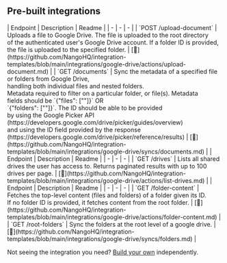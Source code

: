 
## Pre-built integrations

<AccordionGroup>


<Accordion title="Documents">
| Endpoint | Description | Readme |
| - | - | - |
| `POST /upload-document` | Uploads a file to Google Drive. The file is uploaded to the root directory<br />of the authenticated user's Google Drive account. If a folder ID is provided,<br />the file is uploaded to the specified folder. | [🔗](https://github.com/NangoHQ/integration-templates/blob/main/integrations/google-drive/actions/upload-document.md) |
| `GET /documents` | Sync the metadata of a specified file or folders from Google Drive,<br />handling both individual files and nested folders.<br />Metadata required to filter on a particular folder, or file(s). Metadata<br />fields should be `{"files": ["<some-id>"]}` OR<br />`{"folders": ["<some-id>"]}`. The ID should be able to be provided<br />by using the Google Picker API<br />(https://developers.google.com/drive/picker/guides/overview)<br />and using the ID field provided by the response<br />(https://developers.google.com/drive/picker/reference/results) | [🔗](https://github.com/NangoHQ/integration-templates/blob/main/integrations/google-drive/syncs/documents.md) |
</Accordion>


<Accordion title="Drives">
| Endpoint | Description | Readme |
| - | - | - |
| `GET /drives` | Lists all shared drives the user has access to. Returns paginated results with up to 100 drives per page. | [🔗](https://github.com/NangoHQ/integration-templates/blob/main/integrations/google-drive/actions/list-drives.md) |
</Accordion>


<Accordion title="Folders">
| Endpoint | Description | Readme |
| - | - | - |
| `GET /folder-content` | Fetches the top-level content (files and folders) of a folder given its ID.<br />If no folder ID is provided, it fetches content from the root folder. | [🔗](https://github.com/NangoHQ/integration-templates/blob/main/integrations/google-drive/actions/folder-content.md) |
| `GET /root-folders` | Sync the folders at the root level of a google drive. | [🔗](https://github.com/NangoHQ/integration-templates/blob/main/integrations/google-drive/syncs/folders.md) |
</Accordion>

</AccordionGroup>

<Tip>Not seeing the integration you need? [Build your own](https://docs.nango.dev/guides/platform/functions) independently.</Tip>
